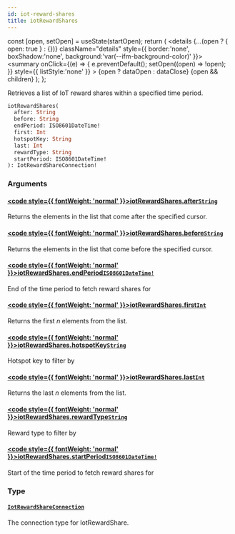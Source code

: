```yaml
---
id: iot-reward-shares
title: iotRewardShares
---
```









  const [open, setOpen] = useState(startOpen);
  return (
    <details {...(open ? { open: true } : {})} className="details" style={{ border:'none', boxShadow:'none', background:'var(--ifm-background-color)' }}>
      <summary
        onClick={(e) => {
          e.preventDefault();
          setOpen((open) => !open);
        }}
        style={{ listStyle:'none' }}
      >
      {open ? dataOpen : dataClose}
      </summary>
      {open && children}
    </details>
  );
};








Retrieves a list of IoT reward shares within a specified time period.


```graphql
iotRewardShares(
  after: String
  before: String
  endPeriod: ISO8601DateTime!
  first: Int
  hotspotKey: String
  last: Int
  rewardType: String
  startPeriod: ISO8601DateTime!
): IotRewardShareConnection!
```




### Arguments

#### [<code style={{ fontWeight: 'normal' }}>iotRewardShares.<b>after</b></code>](#)<Bullet />[`String`](/schema/types/scalars/string.mdx) <Badge class="badge badge--secondary" text="scalar"/> 
Returns the elements in the list that come after the specified cursor.


#### [<code style={{ fontWeight: 'normal' }}>iotRewardShares.<b>before</b></code>](#)<Bullet />[`String`](/schema/types/scalars/string.mdx) <Badge class="badge badge--secondary" text="scalar"/> 
Returns the elements in the list that come before the specified cursor.


#### [<code style={{ fontWeight: 'normal' }}>iotRewardShares.<b>endPeriod</b></code>](#)<Bullet />[`ISO8601DateTime!`](/schema/types/scalars/iso8601-date-time.mdx) <Badge class="badge badge--secondary" text="non-null"/> <Badge class="badge badge--secondary" text="scalar"/> 
End of the time period to fetch reward shares for


#### [<code style={{ fontWeight: 'normal' }}>iotRewardShares.<b>first</b></code>](#)<Bullet />[`Int`](/schema/types/scalars/int.mdx) <Badge class="badge badge--secondary" text="scalar"/> 
Returns the first _n_ elements from the list.


#### [<code style={{ fontWeight: 'normal' }}>iotRewardShares.<b>hotspotKey</b></code>](#)<Bullet />[`String`](/schema/types/scalars/string.mdx) <Badge class="badge badge--secondary" text="scalar"/> 
Hotspot key to filter by


#### [<code style={{ fontWeight: 'normal' }}>iotRewardShares.<b>last</b></code>](#)<Bullet />[`Int`](/schema/types/scalars/int.mdx) <Badge class="badge badge--secondary" text="scalar"/> 
Returns the last _n_ elements from the list.


#### [<code style={{ fontWeight: 'normal' }}>iotRewardShares.<b>rewardType</b></code>](#)<Bullet />[`String`](/schema/types/scalars/string.mdx) <Badge class="badge badge--secondary" text="scalar"/> 
Reward type to filter by


#### [<code style={{ fontWeight: 'normal' }}>iotRewardShares.<b>startPeriod</b></code>](#)<Bullet />[`ISO8601DateTime!`](/schema/types/scalars/iso8601-date-time.mdx) <Badge class="badge badge--secondary" text="non-null"/> <Badge class="badge badge--secondary" text="scalar"/> 
Start of the time period to fetch reward shares for


### Type

#### [`IotRewardShareConnection`](/schema/types/objects/iot-reward-share-connection.mdx) <Badge class="badge badge--secondary" text="object"/> 
The connection type for IotRewardShare.






